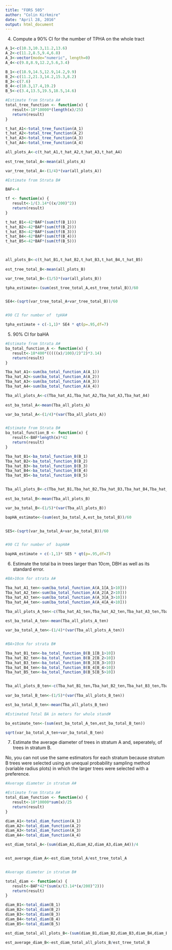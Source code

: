 ```yaml
---
title: "FORS 505"
author: "Colin Kirkmire"
date: "April 28, 2016"
output: html_document
---
```


(4) Compute a 90% CI for the number of TPHA on the whole tract
```r

A_1<-c(10.3,10.3,11.2,13.6)
A_2<-c(11.2,8.5,9.4,6.8)
A_3<-vector(mode="numeric", length=0)
A_4<-c(9.8,8.9,12.2,5.6,3.4)

B_1<-c(18.9,14.5,12.9,14.2,9.9)
B_2<-c(11.2,21.3,14.2,15.3,8.2)
B_3<-c(7.6)
B_4<-c(10.3,17.4,19.2)
B_5<-c(3.4,13.5,19.5,18.5,14.6)

```


```r
#Estimate from Strata A#
total_tree_function <- function(x) {
   result<-18*10000*(length(x)/25)
   return(result)
}

t_hat_A1<-total_tree_function(A_1)
t_hat_A2<-total_tree_function(A_2)
t_hat_A3<-total_tree_function(A_3)
t_hat_A4<-total_tree_function(A_4)

all_plots_A<-c(t_hat_A1,t_hat_A2,t_hat_A3,t_hat_A4)
  
est_tree_total_A<-mean(all_plots_A)

var_tree_total_A<-(1/4)*(var(all_plots_A))

```

```r
#Estimate from Strata B#

BAF<-4

tf <- function(x) {
   result<-1/(3.14*((x/200)^2))
   return(result)
}

t_hat_B1<-42*BAF*(sum(tf(B_1)))
t_hat_B2<-42*BAF*(sum(tf(B_2)))
t_hat_B3<-42*BAF*(sum(tf(B_3)))
t_hat_B4<-42*BAF*(sum(tf(B_4)))
t_hat_B5<-42*BAF*(sum(tf(B_5)))
    


all_plots_B<-c(t_hat_B1,t_hat_B2,t_hat_B3,t_hat_B4,t_hat_B5)
  
est_tree_total_B<-mean(all_plots_B)

var_tree_total_B<-(1/5)*(var(all_plots_B))

```


```r
tpha_estimate<-(sum(est_tree_total_A,est_tree_total_B))/60


SE4<-(sqrt(var_tree_total_A+var_tree_total_B))/60


#90 CI for number of  tpHA#

tpha_estimate + c(-1,1)* SE4 * qt(p=.95,df=7)

```

(5) 90% CI for baHA

```r
#Estimate from Strata A#
ba_total_function_A <- function(x) {
   result<-18*400*(((((x)/100)/2)^2)*3.14)
   return(result)
}

Tba_hat_A1<-sum(ba_total_function_A(A_1))
Tba_hat_A2<-sum(ba_total_function_A(A_2))
Tba_hat_A3<-sum(ba_total_function_A(A_3))
Tba_hat_A4<-sum(ba_total_function_A(A_4))

Tba_all_plots_A<-c(Tba_hat_A1,Tba_hat_A2,Tba_hat_A3,Tba_hat_A4)
  
est_ba_total_A<-mean(Tba_all_plots_A)

var_ba_total_A<-(1/4)*(var(Tba_all_plots_A))


#Estimate from Strata B#
ba_total_function_B <- function(x) {
   result<-BAF*length(x)*42
   return(result)
}

Tba_hat_B1<-ba_total_function_B(B_1)
Tba_hat_B2<-ba_total_function_B(B_2)
Tba_hat_B3<-ba_total_function_B(B_3)    
Tba_hat_B4<-ba_total_function_B(B_4)
Tba_hat_B5<-ba_total_function_B(B_5)


Tba_all_plots_B<-c(Tba_hat_B1,Tba_hat_B2,Tba_hat_B3,Tba_hat_B4,Tba_hat_B5)
  
est_ba_total_B<-mean(Tba_all_plots_B)

var_ba_total_B<-(1/5)*(var(Tba_all_plots_B))

```

```r
bapHA_estimate<-(sum(est_ba_total_A,est_ba_total_B))/60


SE5<-(sqrt(var_ba_total_A+var_ba_total_B))/60


#90 CI for number of  bapHA#

bapHA_estimate + c(-1,1)* SE5 * qt(p=.95,df=7)

```



(6) Estimate the total ba in trees larger than 10cm, DBH as well as its standard error.
```r
#BA>10cm for strata A#

Tba_hat_A1_ten<-sum(ba_total_function_A(A_1[A_1>10]))
Tba_hat_A2_ten<-sum(ba_total_function_A(A_2[A_2>10]))
Tba_hat_A3_ten<-sum(ba_total_function_A(A_3[A_3>10]))
Tba_hat_A4_ten<-sum(ba_total_function_A(A_4[A_4>10]))

Tba_all_plots_A_ten<-c(Tba_hat_A1_ten,Tba_hat_A2_ten,Tba_hat_A3_ten,Tba_hat_A4_ten)
  
est_ba_total_A_ten<-mean(Tba_all_plots_A_ten)

var_ba_total_A_ten<-(1/4)*(var(Tba_all_plots_A_ten))


#BA>10cm for strata B#

Tba_hat_B1_ten<-ba_total_function_B(B_1[B_1>10])
Tba_hat_B2_ten<-ba_total_function_B(B_2[B_2>10])
Tba_hat_B3_ten<-ba_total_function_B(B_3[B_3>10])    
Tba_hat_B4_ten<-ba_total_function_B(B_4[B_4>10])
Tba_hat_B5_ten<-ba_total_function_B(B_5[B_5>10])


Tba_all_plots_B_ten<-c(Tba_hat_B1_ten,Tba_hat_B2_ten,Tba_hat_B3_ten,Tba_hat_B4_ten,Tba_hat_B5_ten)
  
var_ba_total_B_ten<-(1/5)*(var(Tba_all_plots_B_ten))

est_ba_total_B_ten<-mean(Tba_all_plots_B_ten)

#Estimated Total BA in meters for whole stand#

ba_estimate_ten<-(sum(est_ba_total_A_ten,est_ba_total_B_ten))

sqrt(var_ba_total_A_ten+var_ba_total_B_ten)

```


(7) Estimate the average diameter of trees in stratum A and, seperately, of trees in stratum B.


No, you can not use the same estimators for each stratum because stratum B trees were selected using an unequal probability sampling method (variable radius plots) in which the larger trees were selected with a preference.

```r
#Average diameter in stratum A#

#Estimate from Strata A#
total_diam_function <- function(x) {
   result<-18*10000*sum(x)/25
   return(result)
}

diam_A1<-total_diam_function(A_1)
diam_A2<-total_diam_function(A_2)
diam_A3<-total_diam_function(A_3)
diam_A4<-total_diam_function(A_4)

est_diam_total_A<-(sum(diam_A1,diam_A2,diam_A3,diam_A4))/4


est_average_diam_A<-est_diam_total_A/est_tree_total_A


#Average diameter in stratum B#

total_diam <- function(x) {
   result<-BAF*42*(sum(x/(3.14*(x/200)^2)))
   return(result)
}

diam_B1<-total_diam(B_1)
diam_B2<-total_diam(B_2)
diam_B3<-total_diam(B_3)    
diam_B4<-total_diam(B_4)
diam_B5<-total_diam(B_5)

est_diam_total_all_plots_B<-(sum(diam_B1,diam_B2,diam_B3,diam_B4,diam_B5))/5
  
est_average_diam_B<-est_diam_total_all_plots_B/est_tree_total_B




```










